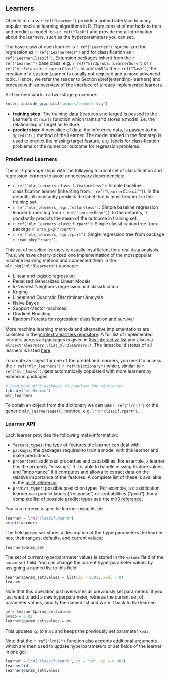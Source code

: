 ## Learners {#learners}

Objects of class `r ref("Learner")` provide a unified interface to many popular machine learning algorithms in R.
They consist of methods to train and predict a model for a `r ref("Task")` and provide meta-information about the learners, such as the hyperparameters you can set.

The base class of each learner is `r ref("Learner")`, specialized for regression as `r ref("LearnerRegr")` and for classification as `r ref("LearnerClassif")`.
Extension packages inherit from the `r ref("Learner")` base class, e.g. `r ref("mlr3proba::LearnerSurv")` or `r ref("mlr3cluster::LearnerClust")`.
In contrast to the `r ref("Task")`, the creation of a custom Learner is usually not required and a more advanced topic.
Hence, we refer the reader to Section \@ref(extending-learners) and proceed with an overview of the interface of already implemented learners.

All Learners work in a two-stage procedure:
```r
knitr::include_graphics("images/learner.svg")
```

* **training step**: The training data (features and target) is passed to the Learner's `$train()` function which trains and stores a model, i.e. the relationship of target an feature.
* **predict step**: A new slice of data, the inference data, is passed to the `$predict()` method of the Learner.
  The model trained in the first step is used to predict the missing target feature, e.g. labels for classification problems or the numerical outcome for regression problems.


### Predefined Learners

The `mlr3` package ships with the following minimal set of classification and regression learners to avoid unnecessary dependencies:

* `r ref("mlr_learners_classif.featureless")`: Simple baseline classification learner (inheriting from `r ref("LearnerClassif")`).
  In the defaults, it constantly predicts the label that is most frequent in the training set.
* `r ref("mlr_learners_regr.featureless")`: Simple baseline regression learner (inheriting from `r ref("LearnerRegr")`).
  In the defaults, it constantly predicts the mean of the outcome in training set.
* `r ref("mlr_learners_classif.rpart")`: Single classification tree from package `r cran_pkg("rpart")`.
* `r ref("mlr_learners_regr.rpart")`: Single regression tree from package `r cran_pkg("rpart")`.

This set of baseline learners is usually insufficient for a real data analysis.
Thus, we have cherry-picked one implementation of the most popular machine learning method and connected them in the `r mlr_pkg("mlr3learners")` package:

* Linear and logistic regression
* Penalized Generalized Linear Models
* $k$-Nearest Neighbors regression and classification
* Kriging
* Linear and Quadratic Discriminant Analysis
* Naive Bayes
* Support-Vector machines
* Gradient Boosting
* Random Forests for regression, classification and survival

More machine learning methods and alternative implementations are collected in the [mlr3extralearners repository](https://github.com/mlr-org/mlr3extralearners/).
A full list of implemented learners across all packages is given in [this interactive list](https://mlr3extralearners.mlr-org.com/articles/learners/list_learners.html) and also via `mlr3extralearners::list_mlr3learners()`.
The latest build status of all learners is listed [here](https://mlr3extralearners.mlr-org.com/articles/learners/learner_status.html).


To create an object for one of the predefined learners, you need to access the `r ref("mlr_learners")` `r ref("Dictionary")` which, similar to `r ref("mlr_tasks")`, gets automatically populated with more learners by extension packages.

```r
# load most mlr3 packages to populate the dictionary
library("mlr3verse")
mlr_learners
```

To obtain an object from the dictionary we can use `r ref("lrn()")` or the generic `mlr_learners$get()` method, e.g. `lrn("classif.rpart")`.


### Learner API

Each learner provides the following meta-information:

* `feature_types`: the type of features the learner can deal with.
* `packages`: the packages required to train a model with this learner and make predictions.
* `properties`: additional properties and capabilities.
  For example, a learner has the property "missings" if it is able to handle missing feature values, and "importance" if it computes and allows to extract data on the relative importance of the features.
  A complete list of these is available in the [mlr3 reference](https://mlr3.mlr-org.com/reference/mlr_reflections.html#examples).
* `predict_types`: possible prediction types. For example, a classification learner can predict labels ("response") or probabilities ("prob"). For a complete list of possible predict types see the [mlr3 reference](https://mlr3.mlr-org.com/reference/mlr_reflections.html#examples).

You can retrieve a specific learner using its `id`:

```r
learner = lrn("classif.rpart")
print(learner)
```

The field `param_set` stores a description of the hyperparameters the learner has, their ranges, defaults, and current values:

```r
learner$param_set
```

The set of current hyperparameter values is stored in the `values` field of the `param_set` field.
You can change the current hyperparameter values by assigning a named list to this field:

```r
learner$param_set$values = list(cp = 0.01, xval = 0)
learner
```

Note that this operation just overwrites all previously set parameters.
If you just want to add a new hyperparameter, retrieve the current set of parameter values, modify the named list and write it back to the learner:

```r
pv = learner$param_set$values
pv$cp = 0.02
learner$param_set$values = pv
```

This updates `cp` to `0.02` and keeps the previously set parameter `xval`.

Note that the `r ref("lrn()")` function also accepts additional arguments which are then used to update hyperparameters or set fields of the learner in one go:

```r
learner = lrn("classif.rpart", id = "rp", cp = 0.001)
learner$id
learner$param_set$values
```
